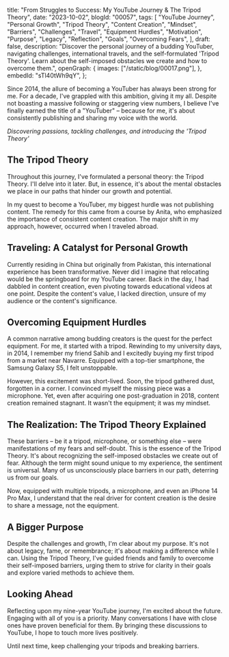 title: "From Struggles to Success: My YouTube Journey & The Tripod Theory",
 date: "2023-10-02",
 blogId: "00057",
 tags: [
  "YouTube Journey",
  "Personal Growth",
  "Tripod Theory",
  "Content Creation",
  "Mindset",
  "Barriers",
  "Challenges",
  "Travel",
  "Equipment Hurdles",
  "Motivation",
  "Purpose",
  "Legacy",
  "Reflection",
  "Goals",
  "Overcoming Fears",
 ],
 draft: false,
 description:
  "Discover the personal journey of a budding YouTuber, navigating challenges, international travels, and the self-formulated 'Tripod Theory'. Learn about the self-imposed obstacles we create and how to overcome them.",
 openGraph: {
  images: ["/static/blog/00017.png"],
 },
 embedId: "sTl40tWh9qY",
};

<BlogHeader metadata={metadata} />

Since 2014, the allure of becoming a YouTuber has always been strong for me. For a decade, I've grappled with this ambition, giving it my all. Despite not boasting a massive following or staggering view numbers, I believe I've finally earned the title of a "YouTuber" – because for me, it's about consistently publishing and sharing my voice with the world.

<YoutubeEmbed embedId={metadata.embedId} />

_Discovering passions, tackling challenges, and introducing the 'Tripod Theory'_

## The Tripod Theory

Throughout this journey, I've formulated a personal theory: the Tripod Theory. I'll delve into it later. But, in essence, it's about the mental obstacles we place in our paths that hinder our growth and potential.

In my quest to become a YouTuber, my biggest hurdle was not publishing content. The remedy for this came from a course by Anita, who emphasized the importance of consistent content creation. The major shift in my approach, however, occurred when I traveled abroad.

## Traveling: A Catalyst for Personal Growth

Currently residing in China but originally from Pakistan, this international experience has been transformative. Never did I imagine that relocating would be the springboard for my YouTube career. Back in the day, I had dabbled in content creation, even pivoting towards educational videos at one point. Despite the content's value, I lacked direction, unsure of my audience or the content's significance.

## Overcoming Equipment Hurdles

A common narrative among budding creators is the quest for the perfect equipment. For me, it started with a tripod. Rewinding to my university days, in 2014, I remember my friend Sahib and I excitedly buying my first tripod from a market near Navarre. Equipped with a top-tier smartphone, the Samsung Galaxy S5, I felt unstoppable.

However, this excitement was short-lived. Soon, the tripod gathered dust, forgotten in a corner. I convinced myself the missing piece was a microphone. Yet, even after acquiring one post-graduation in 2018, content creation remained stagnant. It wasn't the equipment; it was my mindset.

## The Realization: The Tripod Theory Explained

These barriers – be it a tripod, microphone, or something else – were manifestations of my fears and self-doubt. This is the essence of the Tripod Theory. It's about recognizing the self-imposed obstacles we create out of fear. Although the term might sound unique to my experience, the sentiment is universal. Many of us unconsciously place barriers in our path, deterring us from our goals.

Now, equipped with multiple tripods, a microphone, and even an iPhone 14 Pro Max, I understand that the real driver for content creation is the desire to share a message, not the equipment.

## A Bigger Purpose

Despite the challenges and growth, I'm clear about my purpose. It's not about legacy, fame, or remembrance; it's about making a difference while I can. Using the Tripod Theory, I've guided friends and family to overcome their self-imposed barriers, urging them to strive for clarity in their goals and explore varied methods to achieve them.

## Looking Ahead

Reflecting upon my nine-year YouTube journey, I'm excited about the future. Engaging with all of you is a priority. Many conversations I have with close ones have proven beneficial for them. By bringing these discussions to YouTube, I hope to touch more lives positively.

Until next time, keep challenging your tripods and breaking barriers.

<GiscusComments />
